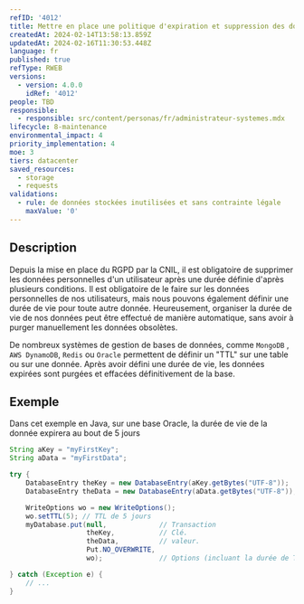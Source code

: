 ```yaml
---
refID: '4012'
title: Mettre en place une politique d'expiration et suppression des données
createdAt: 2024-02-14T13:58:13.859Z
updatedAt: 2024-02-16T11:30:53.448Z
language: fr
published: true
refType: RWEB
versions:
  - version: 4.0.0
    idRef: '4012'
people: TBD
responsible:
  - responsible: src/content/personas/fr/administrateur-systemes.mdx
lifecycle: 8-maintenance
environmental_impact: 4
priority_implementation: 4
moe: 3
tiers: datacenter
saved_resources:
  - storage
  - requests
validations:
  - rule: de données stockées inutilisées et sans contrainte légale
    maxValue: '0'
---
```


## Description

Depuis la mise en place du RGPD par la CNIL, il est obligatoire de supprimer les données personnelles d'un utilisateur
après une durée définie d'après plusieurs conditions. Il est obligatoire de le faire sur les données personnelles de nos
utilisateurs, mais nous pouvons également définir une durée de vie pour toute autre donnée. Heureusement, organiser la
durée de vie de nos données peut être effectué de manière automatique, sans avoir à purger manuellement les données obsolètes.

De nombreux systèmes de gestion de bases de données, comme `MongoDB` , `AWS DynamoDB`, `Redis` ou `Oracle` permettent de
définir un "TTL" sur une table ou sur une donnée.
Après avoir défini une durée de vie, les données expirées sont purgées et effacées définitivement de la base.

## Exemple

Dans cet exemple en Java, sur une base Oracle, la durée de vie de la donnée expirera au bout de 5 jours

```java
String aKey = "myFirstKey";
String aData = "myFirstData";

try {
    DatabaseEntry theKey = new DatabaseEntry(aKey.getBytes("UTF-8"));
    DatabaseEntry theData = new DatabaseEntry(aData.getBytes("UTF-8"));

    WriteOptions wo = new WriteOptions();
    wo.setTTL(5); // TTL de 5 jours
    myDatabase.put(null,             // Transaction 
                   theKey,           // Clé.
                   theData,          // valeur.
                   Put.NO_OVERWRITE, 
                   wo);              // Options (incluant la durée de TTL).

} catch (Exception e) {
    // ...
} 
```
